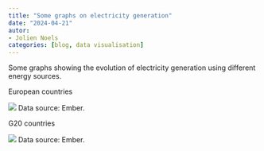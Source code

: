 ```yaml
---
title: "Some graphs on electricity generation"
date: "2024-04-21"
autor: 
- Jolien Noels
categories: [blog, data visualisation]
---
```


Some graphs showing the evolution of electricity generation using different energy sources.

European countries

![](images/elec_eu.png) Data source: Ember.

G20 countries

![](images/g20_mix.png) Data source: Ember.

